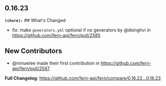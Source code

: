 ## 0.16.23
**`(chore):`** ## What's Changed
* fix: make `generators.yml` optional if no generators by @dsinghvi in https://github.com/fern-api/fern/pull/2585

## New Contributors
* @minaelee made their first contribution in https://github.com/fern-api/fern/pull/2567

**Full Changelog**: https://github.com/fern-api/fern/compare/0.16.22...0.16.23

